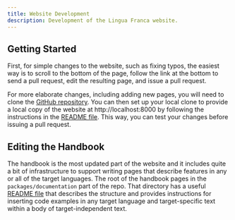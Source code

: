 ```yaml
---
title: Website Development
description: Development of the Lingua Franca website.
---
```


## Getting Started

First, for simple changes to the website, such as fixing typos, the easiest way
is to scroll to the bottom of the page, follow the link at the bottom to send a
pull request, edit the resulting page, and issue a pull request.

For more elaborate changes, including adding new pages, you will need to clone
the [GitHub repository](https://github.com/lf-lang/website-lingua-franca). You
can then set up your local clone to provide a local copy of the website at
http://localhost:8000 by following the instructions in the
[README file](https://github.com/lf-lang/website-lingua-franca/blob/main/README.md).
This way, you can test your changes before issuing a pull request.

## Editing the Handbook

The handbook is the most updated part of the website and it includes quite a bit
of infrastructure to support writing pages that describe features in any or all
of the target languages. The root of the handbook pages in the
`packages/documentation` part of the repo. That directory has a useful
[README file](https://github.com/lf-lang/website-lingua-franca/blob/main/packages/documentation/README.md)
that describes the structure and provides instructions for inserting code
examples in any target language and target-specific text within a body of
target-independent text.
